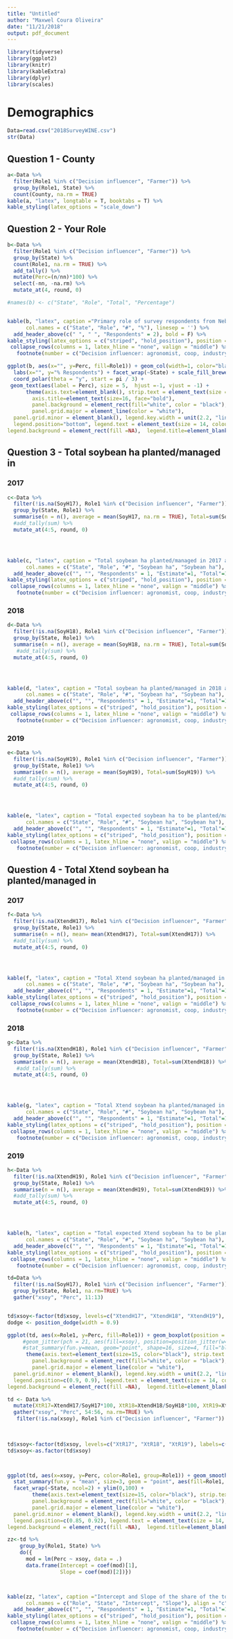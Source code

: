 ```yaml
---
title: "Untitled"
author: "Maxwel Coura Oliveira"
date: "11/21/2018"
output: pdf_document
---
```


```r
library(tidyverse)
library(ggplot2)
library(knitr)
library(kableExtra)
library(dplyr)
library(scales)
```

# Demographics 

```r
Data=read.csv("2018SurveyWINE.csv")
str(Data)
```

## Question 1 - County


```r
a<-Data %>% 
  filter(Role1 %in% c("Decision influencer", "Farmer")) %>% 
  group_by(Role1, State) %>% 
  count(County, na.rm = TRUE) 
kable(a, "latex", longtable = T, booktabs = T) %>%
kable_styling(latex_options = "scale_down")
```




## Question 2 - Your Role



```r
b<-Data %>% 
  filter(Role1 %in% c("Decision influencer", "Farmer")) %>% 
  group_by(State) %>% 
  count(Role1, na.rm = TRUE) %>% 
  add_tally() %>% 
  mutate(Perc=(n/nn)*100) %>%  
  select(-nn, -na.rm) %>% 
  mutate_at(4, round, 0)

#names(b) <- c("State", "Role", "Total", "Percentage")


kable(b, "latex", caption ="Primary role of survey respondents from Nebraska and Wiscosnin", booktabs = T,
      col.names = c("State", "Role", "#", "%"), linesep = '') %>% 
  add_header_above(c(" ", " ", "Respondents" = 2), bold = F) %>%
kable_styling(latex_options = c("striped", "hold_position"), position = "center", font_size = 10, full_width = F) %>%  
 collapse_rows(columns = 1, latex_hline = "none", valign = "middle") %>% 
   footnote(number = c("Decision influencer: agronomist, coop, industry rep, and university rep")) 
```



```r
ggplot(b, aes(x="", y=Perc, fill=Role1)) + geom_col(width=1, color="black") + ylim(0,100) +
  labs(x="", y="% Respondents") + facet_wrap(~State) + scale_fill_brewer(palette="Set3") + 
  coord_polar(theta = "y", start = pi / 3) + 
 geom_text(aes(label = Perc), size = 5,  hjust =-1, vjust = -1) +
      theme(axis.text=element_blank(), strip.text = element_text(size = 16, face="bold", color="black"),
        axis.title=element_text(size=16, face="bold"), 
        panel.background = element_rect(fill="white", color = "black"), 
        panel.grid.major = element_line(color = "white"), 
  panel.grid.minor = element_blank(), legend.key.width = unit(2.2, "line"), panel.border=element_rect(fill=NA, color="black", size=0.7, linetype = "solid"),
  legend.position="bottom", legend.text = element_text(size = 14, colour = "black"), legend.key = element_rect(fill=NA),
legend.background = element_rect(fill =NA),  legend.title=element_blank()) + labs(x="% of total respondents", y="Primary role")
```


\newpage

## Question 3 - Total soybean ha planted/managed in 


### 2017

```r
c<-Data %>% 
  filter(!is.na(SoyH17), Role1 %in% c("Decision influencer", "Farmer")) %>% 
  group_by(State, Role1) %>% 
  summarise(n = n(), average = mean(SoyH17, na.rm = TRUE), Total=sum(SoyH17, na.rm = TRUE)) %>% 
  #add_tally(sum) %>% 
  mutate_at(4:5, round, 0)




kable(c, "latex", caption = "Total soybean ha planted/managed in 2017 according to survey respondents from Nebraska and Wisconsin", booktabs = T,
      col.names = c("State", "Role", "#", "Soybean ha", "Soybean ha"), align = "c") %>% 
  add_header_above(c("", "", "Respondents" = 1, "Estimate"=1, "Total"=1), bold = F, align = "c") %>%
kable_styling(latex_options = c("striped", "hold_position"), position = "center", font_size = 10, full_width = F) %>%  
 collapse_rows(columns = 1, latex_hline = "none", valign = "middle") %>% 
   footnote(number = c("Decision influencer: agronomist, coop, industry rep, and university rep")) 
```





### 2018

```r
d<-Data %>% 
  filter(!is.na(SoyH18), Role1 %in% c("Decision influencer", "Farmer")) %>% 
  group_by(State, Role1) %>% 
  summarise(n = n(), average = mean(SoyH18, na.rm = TRUE), Total=sum(SoyH18, na.rm = TRUE)) %>% 
   #add_tally(sum) %>% 
  mutate_at(4:5, round, 0)




kable(d, "latex", caption = "Total soybean ha planted/managed in 2018 according to survey respondents from Nebraska and Wisconsin", booktabs = T,
      col.names = c("State", "Role", "#", "Soybean ha", "Soybean ha"), align = "c") %>% 
  add_header_above(c("", "", "Respondents" = 1, "Estimate"=1, "Total"=1), bold = F, align = "c") %>%
kable_styling(latex_options = c("striped", "hold_position"), position = "center", font_size = 10, full_width = F) %>%  
 collapse_rows(columns = 1, latex_hline = "none", valign = "middle") %>% 
   footnote(number = c("Decision influencer: agronomist, coop, industry rep, and university rep")) 
```

### 2019

```r
e<-Data %>% 
  filter(!is.na(SoyH19), Role1 %in% c("Decision influencer", "Farmer")) %>% 
  group_by(State, Role1) %>% 
  summarise(n = n(), average = mean(SoyH19), Total=sum(SoyH19)) %>% 
  #add_tally(sum) %>% 
  mutate_at(4:5, round, 0)




kable(e, "latex", caption = "Total expected soybean ha to be planted/managed in 2019 according to survey respondents from Nebraska and Wisconsin", booktabs = T,
      col.names = c("State", "Role", "#", "Soybean ha", "Soybean ha"), align = "c") %>% 
  add_header_above(c("", "", "Respondents" = 1, "Estimate"=1, "Total"=1), bold = F, align = "c") %>%
kable_styling(latex_options = c("striped", "hold_position"), position = "center", font_size = 10, full_width = F) %>%  
 collapse_rows(columns = 1, latex_hline = "none", valign = "middle") %>% 
   footnote(number = c("Decision influencer: agronomist, coop, industry rep, and university rep")) 
```


\newpage

## Question 4 - Total Xtend soybean ha planted/managed in


### 2017

```r
f<-Data %>% 
  filter(!is.na(XtendH17), Role1 %in% c("Decision influencer", "Farmer")) %>% 
  group_by(State, Role1) %>% 
  summarise(n = n(), mean= mean(XtendH17), Total=sum(XtendH17)) %>% 
  #add_tally(sum) %>% 
  mutate_at(4:5, round, 0)




kable(f, "latex", caption = "Total Xtend soybean ha planted/managed in 2017 according to survey respondents from Nebraska and Wisconsin", booktabs = T,
      col.names = c("State", "Role", "#", "Soybean ha", "Soybean ha"), align = "c") %>% 
  add_header_above(c("", "", "Respondents" = 1, "Estimate"=1, "Total"=1), bold = F, align = "c") %>%
kable_styling(latex_options = c("striped", "hold_position"), position = "center", font_size = 10, full_width = F) %>%  
 collapse_rows(columns = 1, latex_hline = "none", valign = "middle") %>% 
   footnote(number = c("Decision influencer: agronomist, coop, industry rep, and university rep")) 
```

### 2018

```r
g<-Data %>% 
  filter(!is.na(XtendH18), Role1 %in% c("Decision influencer", "Farmer")) %>% 
  group_by(State, Role1) %>% 
  summarise(n = n(), average = mean(XtendH18), Total=sum(XtendH18)) %>% 
   #add_tally(sum) %>% 
  mutate_at(4:5, round, 0)




kable(g, "latex", caption = "Total Xtend soybean ha planted/managed in 2018 according to survey respondents from Nebraska and Wisconsin", booktabs = T,
      col.names = c("State", "Role", "#", "Soybean ha", "Soybean ha"), align = "c") %>% 
  add_header_above(c("", "", "Respondents" = 1, "Estimate"=1, "Total"=1), bold = F, align = "c") %>%
kable_styling(latex_options = c("striped", "hold_position"), position = "center", font_size = 10, full_width = F) %>%  
 collapse_rows(columns = 1, latex_hline = "none", valign = "middle") %>% 
   footnote(number = c("Decision influencer: agronomist, coop, industry rep, and university rep")) 
```

### 2019
```r
h<-Data %>% 
  filter(!is.na(XtendH19), Role1 %in% c("Decision influencer", "Farmer")) %>% 
  group_by(State, Role1) %>% 
  summarise(n = n(), average = mean(XtendH19), Total=sum(XtendH19)) %>% 
  #add_tally(sum) %>% 
  mutate_at(4:5, round, 0)




kable(h, "latex", caption = "Total expected Xtend soybean ha to be planted/managed in 2019 according to survey respondents from Nebraska and Wisconsin", booktabs = T,
      col.names = c("State", "Role", "#", "Soybean ha", "Soybean ha"), align = "c") %>% 
  add_header_above(c("", "", "Respondents" = 1, "Estimate"=1, "Total"=1), bold = F, align = "c") %>%
kable_styling(latex_options = c("striped", "hold_position"), position = "center", font_size = 10, full_width = F) %>%  
 collapse_rows(columns = 1, latex_hline = "none", valign = "middle") %>% 
   footnote(number = c("Decision influencer: agronomist, coop, industry rep, and university rep")) 
```


\newpage

```r
td=Data %>% 
  filter(!is.na(SoyH17), Role1 %in% c("Decision influencer", "Farmer")) %>% 
  group_by(State, Role1, na.rm=TRUE) %>% 
  gather("xsoy", "Perc", 11:13)


td$xsoy<-factor(td$xsoy, levels=c("XtendH17", "XtendH18", "XtendH19"), labels=c("2017", "2018", "2019"))
dodge <- position_dodge(width = 0.9)

ggplot(td, aes(x=Role1, y=Perc, fill=Role1)) + geom_boxplot(position = dodge, outlier.size = -5, width = 0.5, aes(fill=xsoy)) + facet_wrap(~State, ncol=2) +
     #geom_jitter(pch = 21, aes(fill=xsoy), position=position_jitter(w=0.5,h=0.5), alpha=0.5) +
     #stat_summary(fun.y=mean, geom="point", shape=16, size=4, fill="blue") +
      theme(axis.text=element_text(size=15, color="black"), strip.text = element_text(size = 16, face="bold", color="black"), axis.title=element_text(size=16, face="bold"), 
        panel.background = element_rect(fill="white", color = "black"), 
        panel.grid.major = element_line(color = "white"), 
  panel.grid.minor = element_blank(), legend.key.width = unit(2.2, "line"), panel.border=element_rect(fill=NA, color="black", size=0.7, linetype = "solid"),
  legend.position=c(0.9, 0.9), legend.text = element_text(size = 14, colour = "black"), legend.key = element_rect(fill=NA),
legend.background = element_rect(fill =NA),  legend.title=element_blank()) + labs(x="", y="Soybean ha") + ylim(0,15000) #+ scale_fill_brewer(palette="Set3")
```

\newpage

```r
td <- Data %>% 
  mutate(XtR17=XtendH17/SoyH17*100, XtR18=XtendH18/SoyH18*100, XtR19=XtendH19/SoyH19*100) %>% 
  gather("xsoy", "Perc", 54:56, na.rm=TRUE) %>% 
   filter(!is.na(xsoy), Role1 %in% c("Decision influencer", "Farmer"))
  
  

td$xsoy<-factor(td$xsoy, levels=c("XtR17", "XtR18", "XtR19"), labels=c("2017", "2018", "2019"))
td$xsoy<-as.factor(td$xsoy)



ggplot(td, aes(x=xsoy, y=Perc, color=Role1, group=Role1)) + geom_smooth(method=lm, se=TRUE, alpha=0.2, aes(fill=Role1)) + 
  stat_summary(fun.y = "mean", size=3, geom = "point", aes(fill=Role1, color=Role1)) +  #geom_point() +
  facet_wrap(~State, ncol=2) + ylim(0,100) +
        theme(axis.text=element_text(size=15, color="black"), strip.text = element_text(size = 16, face="bold", color="black"), axis.title=element_text(size=16, face="bold"), 
        panel.background = element_rect(fill="white", color = "black"), 
        panel.grid.major = element_line(color = "white"), 
  panel.grid.minor = element_blank(), legend.key.width = unit(2.2, "line"), panel.border=element_rect(fill=NA, color="black", size=0.7, linetype = "solid"),
  legend.position=c(0.85, 0.92), legend.text = element_text(size = 14, colour = "black"), legend.key = element_rect(fill=NA),
legend.background = element_rect(fill =NA),  legend.title=element_blank()) + labs(x="", y="% Xtend soybean ha")  + scale_color_brewer(palette="Set1")
```

\newpage

```r
zz<-td %>% 
    group_by(Role1, State) %>% 
    do({
      mod = lm(Perc ~ xsoy, data = .)
      data.frame(Intercept = coef(mod)[1],
                 Slope = coef(mod)[2])})



kable(zz, "latex", caption ="Intercept and Slope of the share of the total Xtend soybean ha planted/managed in 2017, 2018, and 2019 according to survey respondents from Nebraska and Wisconsin", booktabs = T,
      col.names = c("Role", "State", "Intercept", "Slope"), align = "c") %>% 
  add_header_above(c("", "", "Respondents" = 1, "Estimate"=1, "Total"=1), bold = F, align = "c") %>%
kable_styling(latex_options = c("striped", "hold_position"), position = "center", font_size = 10, full_width = F) %>%  
 collapse_rows(columns = 1, latex_hline = "none", valign = "middle") %>% 
   footnote(number = c("Decision influencer: agronomist, coop, industry rep, and university rep")) 
```
